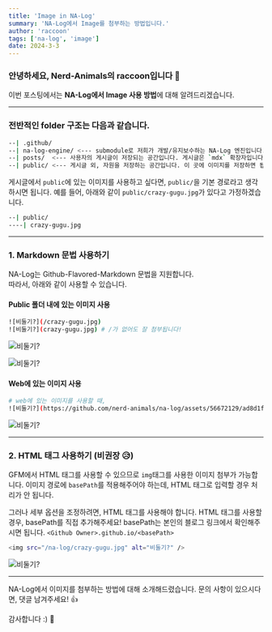 ```yaml
---
title: 'Image in NA-Log'
summary: 'NA-Log에서 Image를 첨부하는 방법입니다.'
author: 'raccoon'
tags: ['na-log', 'image']
date: 2024-3-3
---
```


### 안녕하세요, Nerd-Animals의 raccoon입니다 🦝

이번 포스팅에서는 **NA-Log에서 Image 사용 방법**에 대해 알려드리겠습니다.

----

### 전반적인 folder 구조는 다음과 같습니다.

```bash
--| .github/
--| na-log-engine/ <--- submodule로 저희가 개발/유지보수하는 NA-Log 엔진입니다.
--| posts/  <--- 사용자의 게시글이 저장되는 공간입니다. 게시글은 `mdx` 확장자입니다.
--| public/ <--- 게시글 외, 자원을 저장하는 공간입니다. 이 곳에 이미지를 저장하면 됩니다.
```

게시글에서 `public`에 있는 이미지를 사용하고 싶다면, `public/`을 기본 경로라고 생각하시면 됩니다.
예를 들어, 아래와 같이 `public/crazy-gugu.jpg`가 있다고 가정하겠습니다.

```bash
--| public/
----| crazy-gugu.jpg
```

---- 

### 1. Markdown 문법 사용하기

NA-Log는 Github-Flavored-Markdown 문법을 지원합니다. \
따라서, 아래와 같이 사용할 수 있습니다. 

#### Public 폴더 내에 있는 이미지 사용
```bash
![비둘기?](/crazy-gugu.jpg)
![비둘기?](crazy-gugu.jpg) # /가 없어도 잘 첨부됩니다!
```

![비둘기?](/crazy-gugu.jpg)

![비둘기?](crazy-gugu.jpg)

#### Web에 있는 이미지 사용
```bash
# web에 있는 이미지를 사용할 때,
![비둘기?](https://github.com/nerd-animals/na-log/assets/56672129/ad8d1f15-9b4e-456f-afc1-bb922faf1e9d)
```
![비둘기?](https://github.com/nerd-animals/na-log/assets/56672129/ad8d1f15-9b4e-456f-afc1-bb922faf1e9d)

---- 

### 2. HTML 태그 사용하기 (비권장 😥) 

GFM에서 HTML 태그를 사용할 수 있으므로 `img`태그를 사용한 이미지 첨부가 가능합니다.
이미지 경로에 `basePath`를 적용해주어야 하는데, HTML 태그로 입력할 경우 처리가 안 됩니다.

그러나 세부 옵션을 조정하려면, HTML 태그를 사용해야 합니다.
HTML 태그를 사용할 경우, basePath를 직접 추가해주세요!
basePath는 본인의 블로그 링크에서 확인해주시면 됩니다.
`<Github Owner>.github.io/<basePath>`

```bash
<img src="/na-log/crazy-gugu.jpg" alt="비둘기?" />
```

<img src="/na-log/crazy-gugu.jpg" alt="비둘기?" />


----

NA-Log에서 이미지를 첨부하는 방법에 대해 소개해드렸습니다.
문의 사항이 있으시다면, 댓글 남겨주세요! 👍

감사합니다 :) 🦝